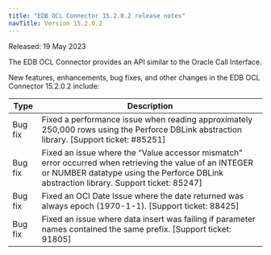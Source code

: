 ```yaml
---
title: "EDB OCL Connector 15.2.0.2 release notes"
navTitle: Version 15.2.0.2
---
```


Released: 19 May 2023

The EDB OCL Connector provides an API similar to the Oracle Call Interface.

New features, enhancements, bug fixes, and other changes in the EDB OCL Connector 15.2.0.2 include:

|  Type   |                                                                                            Description                                                                                             |
| ------- | -------------------------------------------------------------------------------------------------------------------------------------------------------------------------------------------------- |
| Bug fix | Fixed a performance issue when reading approximately 250,000 rows using the Perforce DBLink abstraction library.  [Support ticket: #85251]                                                         |
| Bug fix | Fixed an issue where the “Value accessor mismatch" error occurred when retrieving the value of an INTEGER or NUMBER datatype using the Perforce DBLink abstraction library. Support ticket: 85247] |
| Bug fix | Fixed an OCI Date Issue where the date returned was always epoch (1970-1-1). [Support ticket: 88425]                                                                                               |
| Bug fix | Fixed an issue where data insert was failing if parameter names contained the same prefix. [Support ticket: 91805]                                                                                 |